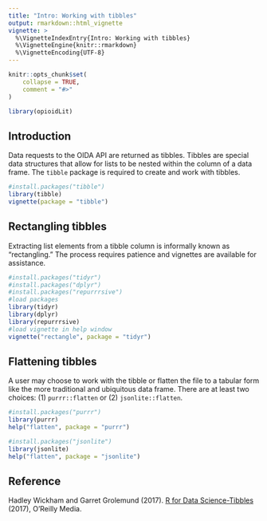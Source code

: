 ```yaml
---
title: "Intro: Working with tibbles"
output: rmarkdown::html_vignette
vignette: >
  %\VignetteIndexEntry{Intro: Working with tibbles}
  %\VignetteEngine{knitr::rmarkdown}
  %\VignetteEncoding{UTF-8}
---
```


```r
knitr::opts_chunk$set(
    collapse = TRUE,
    comment = "#>"
)
```

```r
library(opioidLit)
```

## Introduction

Data requests to the OIDA API are returned as tibbles.  Tibbles are special data structures that allow for lists to be nested within the column of a data frame. The `tibble` package is required to create and work with tibbles.

```r
#install.packages("tibble")
library(tibble)
vignette(package = "tibble")
```

## Rectangling tibbles

Extracting list elements from a tibble column is informally known as "rectangling." The process requires patience and vignettes are available for assistance.

```r
#install.packages("tidyr")
#install.packages("dplyr")
#install.packages("repurrrsive")
#load packages
library(tidyr)
library(dplyr)
library(repurrrsive)
#load vignette in help window
vignette("rectangle", package = "tidyr")
```

## Flattening tibbles

A user may choose to work with the tibble or flatten the file to a tabular form like the more traditional and ubiquitous data frame. There are at least two choices: (1) `purrr::flatten` or (2) `jsonlite::flatten`.

```r
#install.packages("purrr")
library(purrr)
help("flatten", package = "purrr")
```

```r
#install.packages("jsonlite")
library(jsonlite)
help("flatten", package = "jsonlite")
```


## Reference

Hadley Wickham and Garret Grolemund (2017). [R for Data Science-Tibbles](https://r4ds.had.co.nz/tibbles.html) (2017), O'Reilly Media.
